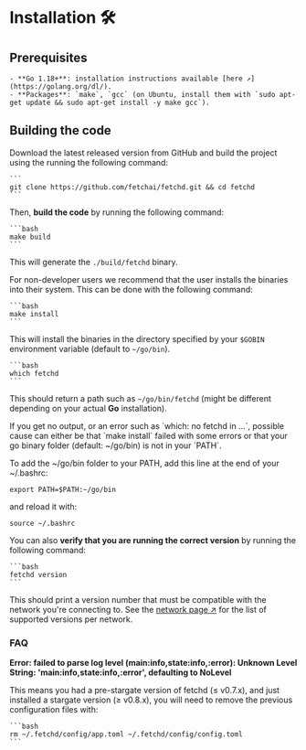 
# Installation 🛠

## Prerequisites

    - **Go 1.18+**: installation instructions available [here ↗️](https://golang.org/dl/).
    - **Packages**: `make`, `gcc` (on Ubuntu, install them with `sudo apt-get update && sudo apt-get install -y make gcc`).

## Building the code

Download the latest released version from GitHub and build the project using the running the following command:

    ```
    git clone https://github.com/fetchai/fetchd.git && cd fetchd
    ```

Then, **build the code** by running the following command:

    ```bash
    make build
    ```

This will generate the `./build/fetchd` binary.

For non-developer users we recommend that the user installs the binaries into their system. This can be done with the following command:

    ```bash
    make install
    ```

This will install the binaries in the directory specified by your `$GOBIN` environment variable (default to `~/go/bin`).

    ```bash
    which fetchd
    ```

This should return a path such as `~/go/bin/fetchd` (might be different depending on your actual **Go** installation).

<Callout type="info" emoji="ℹ️">
  If you get no output, or an error such as `which: no fetchd in ...`, possible cause can either be that `make install` failed with some errors or that your go binary folder (default: ~/go/bin) is not in your `PATH`.

  To add the ~/go/bin folder to your PATH, add this line at the end of your ~/.bashrc:

  ```
  export PATH=$PATH:~/go/bin
  ```

  and reload it with:

  ```
  source ~/.bashrc
  ```
  </Callout>

You can also **verify that you are running the correct version** by running the following command:

    ```bash
    fetchd version
    ```

This should print a version number that must be compatible with the network you're connecting to. See the [network page ↗️](/references/ledger/active-networks) for the list of supported versions per network.

### FAQ

**Error: failed to parse log level (main:info,state:info,:error): Unknown Level String: 'main:info,state:info,:error', defaulting to NoLevel**

This means you had a pre-stargate version of fetchd (≤ v0.7.x), and just installed a stargate version (≥ v0.8.x), you will need to remove the previous configuration files with:

    ```bash
    rm ~/.fetchd/config/app.toml ~/.fetchd/config/config.toml
    ```